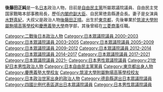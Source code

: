 {{blpunsourced|time=2016-07-24T01:30:44+00:00}}
{{expand|time=2016-07-24T01:30:44+00:00}}
{{Infobox Officeholder
| name  = 後藤田 正純
| original_name = 
| native_name_lang = 
| image = 
| imagesize = 
| country = {{JPN}}
| office = 
| term_start = 
| term_end = 
| primeminister = 
| predecessor =
| successor = 
| office2 = {{JPN}}[[眾議院_(日本)|眾議院議員]]
| term_start2 = 2000年6月26日
| term_end2 = 
|predecessor2   = 
|successor2     =
|constituency2  = {{Plainlist|
* [[德島縣第3區|德島縣第3區]]（2000-2014）
* [[德島縣第1區|德島縣第1區]]（2014-2021）
* [[比例四國區|比例四國區]]（2021年至今）}}
|birth_date = {{birth date and age|1969|8|5}}
|birth_place = {{JPN}}[[東京都|東京都]]
|native_place = 
|parents = {{link-ja|後藤田圭博|後藤田圭博}}（父）
|relatives = 後藤田耕平（祖父）<br>[[後藤田正晴|後藤田正晴]]（叔祖父）<br>後藤田卓志（兄）<br>小川聰子（姊）
|spouse = [[水野真紀|後藤田由紀]]
|party = [[自由民主黨_(日本)|自由民主黨]]
|alma_mater   = [[慶應義塾大學|慶應義塾大學]]商學部
|website      = [http://www.gotoda.com 官方網站]
}}
'''後藤田正純'''{{BD|1969年|8月5日|||Gotoda, Masazumi}}是一名[[日本|日本]]政治人物，目前是[[自由民主黨_(日本)|自由民主黨]]所屬眾議院議員、自由民主党国家戰略本部事務局長，歷任[[内閣府副大臣|内閣府副大臣]]、自民黨徳島縣連会長。妻子是女演員[[水野真紀|水野真紀]]，大叔父是政治人物[[後藤田正晴|後藤田正晴]]。出生於[[東京都|東京都]]，先後畢業於[[筑波大學附屬駒場高等學校|筑波大學附屬駒場高等學校]]和[[慶應義塾大學|慶應義塾大學]]商学部，其後曾經在[[三菱商事|三菱商事]]任職。

{{DEFAULTSORT:Gotoda, Masazumi}}
[[Category:二戰後日本政治人物|Category:二戰後日本政治人物]]
[[Category:日本眾議院議員_2000–2003|Category:日本眾議院議員 2000–2003]]
[[Category:日本眾議院議員_2003–2005|Category:日本眾議院議員 2003–2005]]
[[Category:日本眾議院議員_2005–2009|Category:日本眾議院議員 2005–2009]]
[[Category:日本眾議院議員_2009–2012|Category:日本眾議院議員 2009–2012]]
[[Category:日本眾議院議員_2012–2014|Category:日本眾議院議員 2012–2014]]
[[Category:日本眾議院議員_2014–2017|Category:日本眾議院議員 2014–2017]]
[[Category:日本眾議院議員_2017–2021|Category:日本眾議院議員 2017–2021]]
[[Category:日本眾議院議員_2021–|Category:日本眾議院議員 2021–]]
[[Category:日本男性眾議院議員|Category:日本男性眾議院議員]]
[[Category:21世紀日本男性政治人物|Category:21世紀日本男性政治人物]]
[[Category:日本自由民主黨黨員|Category:日本自由民主黨黨員]]
[[Category:東京都出身人物|Category:東京都出身人物]]
[[Category:慶應義塾大學校友|Category:慶應義塾大學校友]]
[[Category:筑波大學附屬駒場高等學校校友|Category:筑波大學附屬駒場高等學校校友]]
[[Category:日本政治世家出身的政治人物|Category:日本政治世家出身的政治人物]]
[[Category:德島縣選出日本眾議院議員|Category:德島縣選出日本眾議院議員]]
[[Category:四國比例代表區選出日本眾議院議員|Category:四國比例代表區選出日本眾議院議員]]
[[Category:日本男性眾議院議員|Category:日本男性眾議院議員]]